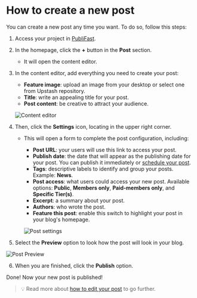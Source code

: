 # How to create a new post

You can create a new post any time you want. To do so, follow this steps:

1. Access your project in [PubliFast](https://account.ghost.org/signin).
2. In the homepage, click the **+** button in the **Post** section.

   - It will open the content editor.

3. In the content editor, add everything you need to create your post:

   - **Feature image**: upload an image from your desktop or select one from Upstash repository.
   - **Title**: write an appealing title for your post.
   - **Post content**: be creative to attract your audience.

   ![Content editor](public/images/prints-ui/publish-post/new-post.png)

4. Then, click the **Settings** icon, locating in the upper right corner.

   - This will open a form to complete the post configuration, including:

     - **Post URL**: your users will use this link to access your post.
     - **Publish date**: the date that will appear as the publishing date for your post. You can publish it immediately or [schedule your post](https://tech-writer-test.netlify.app/publishing-content/schedule-post).
     - **Tags**: descriptive labels to identify and group your posts. Example: **News**.
     - **Post access**: what users could access your new post. Available options: **Public**, **Members only**, **Paid-members only**, and **Specific Tier(s)**.
     - **Excerpt**: a summary about your post.
     - **Authors**: who wrote the post.
     - **Feature this post**: enable this switch to highlight your post in your blog's homepage.

     ![Post settings](public/images/prints-ui/publish-post/post-settings.png)

5. Select the **Preview** option to look how the post will look in your blog.

![Post Preview](public/images/prints-ui/publish-post/post-preview.png)

6. When you are finished, click the **Publish** option.

Done! Now your new post is published!

> 💡 Read more about [how to edit your post](https://tech-writer-test.netlify.app/publishing-content/edit-post) to go further.
